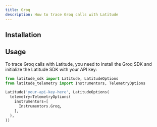 ```yaml
---
title: Groq
description: How to trace Groq calls with Latitude
---
```


## Installation


<Installation />

## Usage

To trace Groq calls with Latitude, you need to install the Groq SDK
and initialize the Latitude SDK with your API key:

<CodeGroup>

```python Python
from latitude_sdk import Latitude, LatitudeOptions
from latitude_telemetry import Instrumentors, TelemetryOptions

Latitude('your-api-key-here', LatitudeOptions(
  telemetry=TelemetryOptions(
    instrumentors=[
      Instrumentors.Groq,
    ],
  ),
))
```

</CodeGroup>
